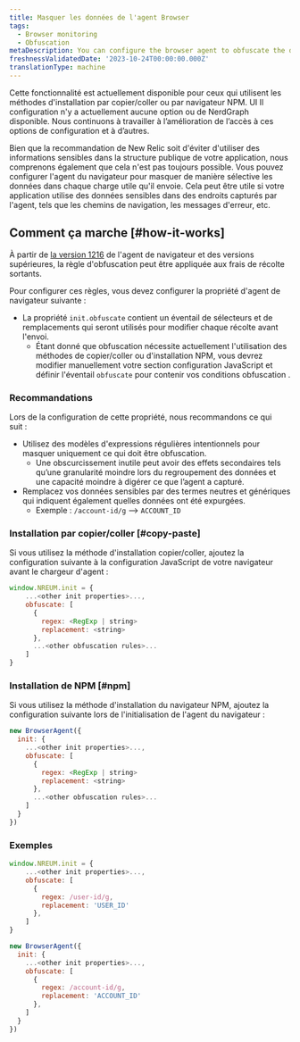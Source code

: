 ```yaml
---
title: Masquer les données de l'agent Browser
tags:
  - Browser monitoring
  - Obfuscation
metaDescription: You can configure the browser agent to obfuscate the data it sends.
freshnessValidatedDate: '2023-10-24T00:00:00.000Z'
translationType: machine
---
```


<Callout variant="important">
  Cette fonctionnalité est actuellement disponible pour ceux qui utilisent les méthodes d&apos;installation par copier/coller ou par navigateur NPM. UI Il configuration n&apos;y a actuellement aucune option ou de NerdGraph disponible. Nous continuons à travailler à l’amélioration de l’accès à ces options de configuration et à d’autres.
</Callout>

Bien que la recommandation de New Relic soit d&apos;éviter d&apos;utiliser des informations sensibles dans la structure publique de votre application, nous comprenons également que cela n&apos;est pas toujours possible. Vous pouvez configurer l&apos;agent du navigateur pour masquer de manière sélective les données dans chaque charge utile qu&apos;il envoie. Cela peut être utile si votre application utilise des données sensibles dans des endroits capturés par l&apos;agent, tels que les chemins de navigation, les messages d&apos;erreur, etc.

## Comment ça marche [#how-it-works]

À partir de [la version 1216](/docs/release-notes/new-relic-browser-release-notes/browser-agent-release-notes) de l&apos;agent de navigateur et des versions supérieures, la règle d&apos;obfuscation peut être appliquée aux frais de récolte sortants.

Pour configurer ces règles, vous devez configurer la propriété d&apos;agent de navigateur suivante :

* La propriété `init.obfuscate` contient un éventail de sélecteurs et de remplacements qui seront utilisés pour modifier chaque récolte avant l&apos;envoi.
  * Étant donné que obfuscation nécessite actuellement l&apos;utilisation des méthodes de copier/coller ou d&apos;installation NPM, vous devrez modifier manuellement votre section configuration JavaScript et définir l&apos;éventail `obfuscate` pour contenir vos conditions obfuscation .

### Recommandations

Lors de la configuration de cette propriété, nous recommandons ce qui suit :

* Utilisez des modèles d&apos;expressions régulières intentionnels pour masquer uniquement ce qui doit être obfuscation.
  * Une obscurcissement inutile peut avoir des effets secondaires tels qu’une granularité moindre lors du regroupement des données et une capacité moindre à digérer ce que l’agent a capturé.
* Remplacez vos données sensibles par des termes neutres et génériques qui indiquent également quelles données ont été expurgées.
  * Exemple : `/account-id/g` --&gt; `ACCOUNT_ID`

### Installation par copier/coller [#copy-paste]

Si vous utilisez la méthode d&apos;installation copier/coller, ajoutez la configuration suivante à la configuration JavaScript de votre navigateur avant le chargeur d&apos;agent :

```js
window.NREUM.init = {
    ...<other init properties>...,
    obfuscate: [
      {
        regex: <RegExp | string>
        replacement: <string>
      },
      ...<other obfuscation rules>...
    ]
}
```

### Installation de NPM [#npm]

Si vous utilisez la méthode d&apos;installation du navigateur NPM, ajoutez la configuration suivante lors de l&apos;initialisation de l&apos;agent du navigateur :

```js
new BrowserAgent({ 
  init: {
    ...<other init properties>...,
    obfuscate: [
      {
        regex: <RegExp | string>
        replacement: <string>
      },
      ...<other obfuscation rules>...
    ]
  }
})
```

### Exemples

```js
window.NREUM.init = {
    ...<other init properties>...,
    obfuscate: [
      {
        regex: /user-id/g,
        replacement: 'USER_ID'
      },
    ]
}
```

```js
new BrowserAgent({ 
  init: {
    ...<other init properties>...,
    obfuscate: [
      {
        regex: /account-id/g,
        replacement: 'ACCOUNT_ID'
      },
    ]
  }
})
```